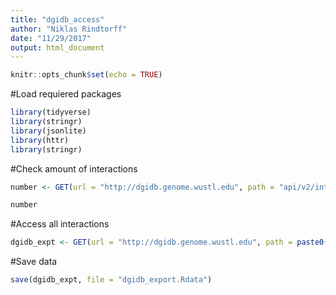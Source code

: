 ```yaml
---
title: "dgidb_access"
author: "Niklas Rindtorff"
date: "11/29/2017"
output: html_document
---
```


```r
knitr::opts_chunk$set(echo = TRUE)
```

#Load requiered packages
```r
library(tidyverse)
library(stringr)
library(jsonlite)
library(httr)
library(stringr)
```

#Check amount of interactions
```r
number <- GET(url = "http://dgidb.genome.wustl.edu", path = "api/v2/interactions") %>% .$content %>% rawToChar() %>% fromJSON() %>% .$`_meta` %>% .$total_count

number
```

#Access all interactions
```r
dgidb_expt <- GET(url = "http://dgidb.genome.wustl.edu", path = paste0("api/v2/interactions?count=", number, "&page=1")) %>% .$content %>% rawToChar() %>% fromJSON() %>% .$records %>% as.tibble()
```

#Save data
```r
save(dgidb_expt, file = "dgidb_export.Rdata")
```


